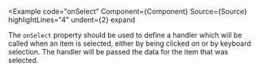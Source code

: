 
<Example
  code="onSelect"
  Component={Component}
  Source={Source}
  highlightLines="4"
  undent={2}
  expand
>
  The `onSelect` property should be used to define a handler which will be
  called when an item is selected, either by being clicked on or by keyboard
  selection.  The handler will be passed the data for the item that was selected.
</Example>
